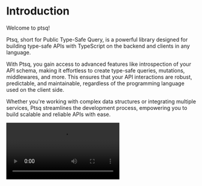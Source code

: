 
# Introduction

Welcome to ptsq!

Ptsq, short for Public Type-Safe Query, is a powerful library designed for building type-safe APIs with TypeScript on the backend and clients in any language.

With Ptsq, you gain access to advanced features like introspection of your API schema, making it effortless to create type-safe queries, mutations, middlewares, and more. This ensures that your API interactions are robust, predictable, and maintainable, regardless of the programming language used on the client side.

Whether you're working with complex data structures or integrating multiple services, Ptsq streamlines the development process, empowering you to build scalable and reliable APIs with ease.

<Video src="/assets/intro.mp4" />

## Motivation

Both [tRPC](https://trpc.io/) and [GraphQL](https://graphql.org/) offer compelling features for building type-safe backends, but each has its limitations. While tRPC provides type safety, it lacks schema introspection, making it unsuitable for creating type-safe open APIs. Conversely, GraphQL offers schema introspection, enabling type-safe open APIs, but setting up projects and writing resolvers can be complex.

This library, however, bridges the gap between these two worlds by combining the best features of both approaches. It provides the type safety of tRPC while also offering schema introspection capabilities akin to GraphQL. With this library, developers can enjoy the ease of use and simplicity of tRPC while benefiting from the flexibility and openness of GraphQL's schema introspection, resulting in a powerful and versatile solution for building type-safe APIs.

## Requirements

You have to enable `strictNullChecks` or use `strict` mode which includes `strictNullChecks`. Otherwise Typebox cannot correctly infer the types of your schemas.

```json copy filename="tsconfig.json"
{
  "$schema": "https://json.schemastore.org/tsconfig",
  //...
  "compilerOptions": {
    "strictNullChecks": true // <- must be true
    //...
  }
  //...
}
```
